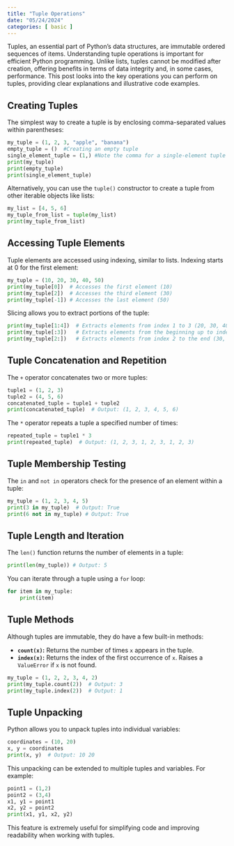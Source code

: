 ```yaml
---
title: "Tuple Operations"
date: "05/24/2024"
categories: [ basic ]
---
```



Tuples, an essential part of Python's data structures, are immutable ordered sequences of items. Understanding tuple operations is important for efficient Python programming. Unlike lists, tuples cannot be modified after creation, offering benefits in terms of data integrity and, in some cases, performance. This post looks into the key operations you can perform on tuples, providing clear explanations and illustrative code examples.


## Creating Tuples

The simplest way to create a tuple is by enclosing comma-separated values within parentheses:

```python
my_tuple = (1, 2, 3, "apple", "banana")
empty_tuple = ()  #Creating an empty tuple
single_element_tuple = (1,) #Note the comma for a single-element tuple
print(my_tuple)
print(empty_tuple)
print(single_element_tuple)
```

Alternatively, you can use the `tuple()` constructor to create a tuple from other iterable objects like lists:

```python
my_list = [4, 5, 6]
my_tuple_from_list = tuple(my_list)
print(my_tuple_from_list)
```


## Accessing Tuple Elements

Tuple elements are accessed using indexing, similar to lists.  Indexing starts at 0 for the first element:

```python
my_tuple = (10, 20, 30, 40, 50)
print(my_tuple[0])  # Accesses the first element (10)
print(my_tuple[2])  # Accesses the third element (30)
print(my_tuple[-1]) # Accesses the last element (50)
```

Slicing allows you to extract portions of the tuple:

```python
print(my_tuple[1:4])  # Extracts elements from index 1 to 3 (20, 30, 40)
print(my_tuple[:3])   # Extracts elements from the beginning up to index 2 (10, 20, 30)
print(my_tuple[2:])   # Extracts elements from index 2 to the end (30, 40, 50)
```

## Tuple Concatenation and Repetition

The `+` operator concatenates two or more tuples:

```python
tuple1 = (1, 2, 3)
tuple2 = (4, 5, 6)
concatenated_tuple = tuple1 + tuple2
print(concatenated_tuple)  # Output: (1, 2, 3, 4, 5, 6)
```

The `*` operator repeats a tuple a specified number of times:

```python
repeated_tuple = tuple1 * 3
print(repeated_tuple)  # Output: (1, 2, 3, 1, 2, 3, 1, 2, 3)
```

## Tuple Membership Testing

The `in` and `not in` operators check for the presence of an element within a tuple:

```python
my_tuple = (1, 2, 3, 4, 5)
print(3 in my_tuple)  # Output: True
print(6 not in my_tuple) # Output: True
```

## Tuple Length and Iteration

The `len()` function returns the number of elements in a tuple:

```python
print(len(my_tuple)) # Output: 5
```

You can iterate through a tuple using a `for` loop:

```python
for item in my_tuple:
    print(item)
```

## Tuple Methods

Although tuples are immutable, they do have a few built-in methods:

* **`count(x)`:** Returns the number of times `x` appears in the tuple.
* **`index(x)`:** Returns the index of the first occurrence of `x`. Raises a `ValueError` if `x` is not found.

```python
my_tuple = (1, 2, 2, 3, 4, 2)
print(my_tuple.count(2))  # Output: 3
print(my_tuple.index(2))  # Output: 1
```

## Tuple Unpacking

Python allows you to unpack tuples into individual variables:

```python
coordinates = (10, 20)
x, y = coordinates
print(x, y)  # Output: 10 20
```

This unpacking can be extended to multiple tuples and variables.  For example:

```python
point1 = (1,2)
point2 = (3,4)
x1, y1 = point1
x2, y2 = point2
print(x1, y1, x2, y2)
```

This feature is extremely useful for simplifying code and improving readability when working with tuples.

